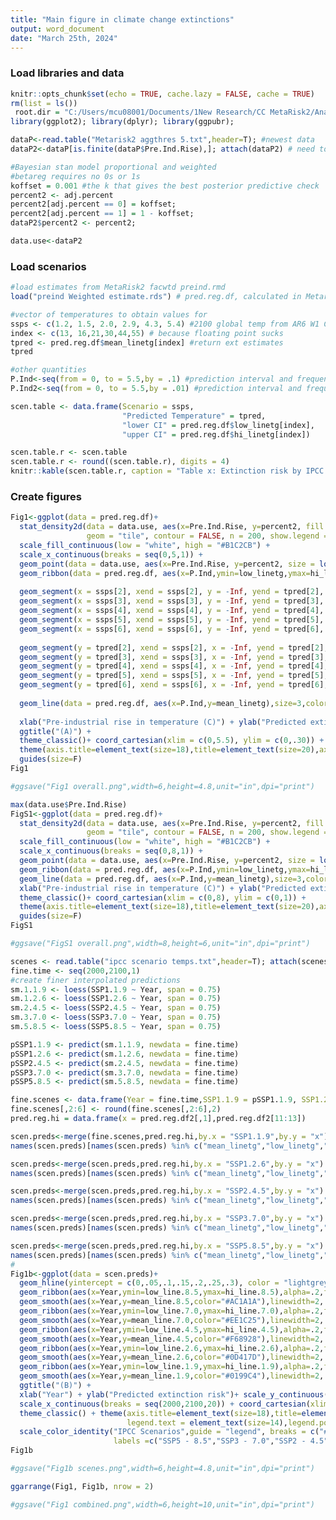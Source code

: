 ---
title: "Main figure in climate change extinctions"
output: word_document
date: "March 25th, 2024"
---

### Load libraries and data

```{r, libraries and data,  message = F}
knitr::opts_chunk$set(echo = TRUE, cache.lazy = FALSE, cache = TRUE) 
rm(list = ls())
 root.dir = "C:/Users/mcu08001/Documents/1New Research/CC MetaRisk2/Analysis"
library(ggplot2); library(dplyr); library(ggpubr); 

dataP<-read.table("Metarisk2 aggthres 5.txt",header=T); #newest data
dataP2<-dataP[is.finite(dataP$Pre.Ind.Rise),]; attach(dataP2) # need to eliminate NA s for pre-industrial rise or stat programs crash

#Bayesian stan model proportional and weighted
#betareg requires no 0s or 1s
koffset = 0.001 #the k that gives the best posterior predictive check
percent2 <- adj.percent
percent2[adj.percent == 0] = koffset;
percent2[adj.percent == 1] = 1 - koffset;
dataP2$percent2 <- percent2;

data.use<-dataP2
```

### Load scenarios

```{r, load scenarios}
#load estimates from MetaRisk2 facwtd preind.rmd
load("preind Weighted estimate.rds") # pred.reg.df, calculated in MetarIsk2 facwtd preind.RMD

#vector of temperatures to obtain values for
ssps <- c(1.2, 1.5, 2.0, 2.9, 4.3, 5.4) #2100 global temp from AR6 W1 Ch.4 Fig 4.2
index <- c(13, 16,21,30,44,55) # because floating point sucks
tpred <- pred.reg.df$mean_linetg[index] #return ext estimates
tpred

#other quantities
P.Ind<-seq(from = 0, to = 5.5,by = .1) #prediction interval and frequency
P.Ind2<-seq(from = 0, to = 5.5,by = .01) #prediction interval and frequency for Fig. 1b

scen.table <- data.frame(Scenario = ssps,
                         "Predicted Temperature" = tpred,
                         "lower CI" = pred.reg.df$low_linetg[index],
                         "upper CI" = pred.reg.df$hi_linetg[index])

scen.table.r <- scen.table
scen.table.r <- round((scen.table.r), digits = 4)
knitr::kable(scen.table.r, caption = "Table x: Extinction risk by IPCC scenario, with 95% credible intervals", format = "markdown", font = 5)
```

### Create figures

```{r, Fig. 1, warning=F}
Fig1<-ggplot(data = pred.reg.df)+
  stat_density2d(data = data.use, aes(x=Pre.Ind.Rise, y=percent2, fill = ..density..^.5), 
                 geom = "tile", contour = FALSE, n = 200, show.legend = FALSE) +
  scale_fill_continuous(low = "white", high = "#B1C2CB") +
  scale_x_continuous(breaks = seq(0,5,1)) +
  geom_point(data = data.use, aes(x=Pre.Ind.Rise, y=percent2, size = log(Total.N)), alpha = 0.7, shape = 20, color = "#7F96A2") +
  geom_ribbon(data = pred.reg.df, aes(x=P.Ind,ymin=low_linetg,ymax=hi_linetg),alpha=.2,fill="#D00000")+
  
  geom_segment(x = ssps[2], xend = ssps[2], y = -Inf, yend = tpred[2], color = "#0199C4", linewidth = 1.5) +
  geom_segment(x = ssps[3], xend = ssps[3], y = -Inf, yend = tpred[3], color = "#0D417D", linewidth = 1.5) +
  geom_segment(x = ssps[4], xend = ssps[4], y = -Inf, yend = tpred[4], color = "#F68928", linewidth = 1.5) +
  geom_segment(x = ssps[5], xend = ssps[5], y = -Inf, yend = tpred[5], color = "#EE1C25", linewidth = 1.5) +
  geom_segment(x = ssps[6], xend = ssps[6], y = -Inf, yend = tpred[6], color = "#AC1A1A", linewidth = 1.5) +
  
  geom_segment(y = tpred[2], xend = ssps[2], x = -Inf, yend = tpred[2], color = "#0199C4", linewidth = 1.5) +
  geom_segment(y = tpred[3], xend = ssps[3], x = -Inf, yend = tpred[3], color = "#0D417D", linewidth = 1.5) +
  geom_segment(y = tpred[4], xend = ssps[4], x = -Inf, yend = tpred[4], color = "#F68928", linewidth = 1.5) +
  geom_segment(y = tpred[5], xend = ssps[5], x = -Inf, yend = tpred[5], color = "#EE1C25", linewidth = 1.5) +
  geom_segment(y = tpred[6], xend = ssps[6], x = -Inf, yend = tpred[6], color = "#AC1A1A", linewidth = 1.5)+
  
  geom_line(data = pred.reg.df, aes(x=P.Ind,y=mean_linetg),size=3,color="#D00000")+
  
  xlab("Pre-industrial rise in temperature (C)") + ylab("Predicted extinction risk")+
  ggtitle("(A)") +
  theme_classic()+ coord_cartesian(xlim = c(0,5.5), ylim = c(0,.30)) + scale_y_continuous(breaks = seq(0,.3,.05)) +
  theme(axis.title=element_text(size=18),title=element_text(size=20),axis.text = element_text(size=16))+
  guides(size=F)
Fig1

#ggsave("Fig1 overall.png",width=6,height=4.8,unit="in",dpi="print")
```

```{r, Fig. S with all data plotted}
max(data.use$Pre.Ind.Rise)
FigS1<-ggplot(data = pred.reg.df)+
  stat_density2d(data = data.use, aes(x=Pre.Ind.Rise, y=percent2, fill = ..density..^.5),
                 geom = "tile", contour = FALSE, n = 200, show.legend = FALSE) +
  scale_fill_continuous(low = "white", high = "#B1C2CB") +
  scale_x_continuous(breaks = seq(0,8,1)) +
  geom_point(data = data.use, aes(x=Pre.Ind.Rise, y=percent2, size = log(Total.N)), alpha = 0.7, shape = 20, color = "#7F96A2") +
  geom_ribbon(data = pred.reg.df, aes(x=P.Ind,ymin=low_linetg,ymax=hi_linetg),alpha=.2,fill="#D00000")+
  geom_line(data = pred.reg.df, aes(x=P.Ind,y=mean_linetg),size=3,color="#D00000")+
  xlab("Pre-industrial rise in temperature (C)") + ylab("Predicted extinction risk")+
  theme_classic()+ coord_cartesian(xlim = c(0,8), ylim = c(0,1)) +
  theme(axis.title=element_text(size=18),title=element_text(size=20),axis.text = element_text(size=16))+
  guides(size=F)
FigS1

#ggsave("FigS1 overall.png",width=8,height=6,unit="in",dpi="print")
```

```{r, Fig. 1b}
scenes <- read.table("ipcc scenario temps.txt",header=T); attach(scenes) # import IPCC scenarios by 5 year increment
fine.time <- seq(2000,2100,1)
#create finer interpolated predictions
sm.1.1.9 <- loess(SSP1.1.9 ~ Year, span = 0.75)
sm.1.2.6 <- loess(SSP1.2.6 ~ Year, span = 0.75)
sm.2.4.5 <- loess(SSP2.4.5 ~ Year, span = 0.75)
sm.3.7.0 <- loess(SSP3.7.0 ~ Year, span = 0.75)
sm.5.8.5 <- loess(SSP5.8.5 ~ Year, span = 0.75)

pSSP1.1.9 <- predict(sm.1.1.9, newdata = fine.time)
pSSP1.2.6 <- predict(sm.1.2.6, newdata = fine.time)
pSSP2.4.5 <- predict(sm.2.4.5, newdata = fine.time)
pSSP3.7.0 <- predict(sm.3.7.0, newdata = fine.time)
pSSP5.8.5 <- predict(sm.5.8.5, newdata = fine.time)

fine.scenes <- data.frame(Year = fine.time,SSP1.1.9 = pSSP1.1.9, SSP1.2.6 = pSSP1.2.6, SSP2.4.5 = pSSP2.4.5, SSP3.7.0 = pSSP3.7.0, SSP5.8.5 = pSSP5.8.5)
fine.scenes[,2:6] <- round(fine.scenes[,2:6],2)
pred.reg.hi = data.frame(x = pred.reg.df2[,1],pred.reg.df2[11:13])

scen.preds<-merge(fine.scenes,pred.reg.hi,by.x = "SSP1.1.9",by.y = "x")
names(scen.preds)[names(scen.preds) %in% c("mean_linetg","low_linetg","hi_linetg")]<- c("mean_line.1.9","low_line.1.9","hi_line.1.9")

scen.preds<-merge(scen.preds,pred.reg.hi,by.x = "SSP1.2.6",by.y = "x")
names(scen.preds)[names(scen.preds) %in% c("mean_linetg","low_linetg","hi_linetg")]<- c("mean_line.2.6","low_line.2.6","hi_line.2.6")

scen.preds<-merge(scen.preds,pred.reg.hi,by.x = "SSP2.4.5",by.y = "x")
names(scen.preds)[names(scen.preds) %in% c("mean_linetg","low_linetg","hi_linetg")]<- c("mean_line.4.5","low_line.4.5","hi_line.4.5")

scen.preds<-merge(scen.preds,pred.reg.hi,by.x = "SSP3.7.0",by.y = "x")
names(scen.preds)[names(scen.preds) %in% c("mean_linetg","low_linetg","hi_linetg")]<- c("mean_line.7.0","low_line.7.0","hi_line.7.0")

scen.preds<-merge(scen.preds,pred.reg.hi,by.x = "SSP5.8.5",by.y = "x")
names(scen.preds)[names(scen.preds) %in% c("mean_linetg","low_linetg","hi_linetg")]<- c("mean_line.8.5","low_line.8.5","hi_line.8.5")
#
Fig1b<-ggplot(data = scen.preds)+
  geom_hline(yintercept = c(0,.05,.1,.15,.2,.25,.3), color = "lightgrey") +
  geom_ribbon(aes(x=Year,ymin=low_line.8.5,ymax=hi_line.8.5),alpha=.2,fill="#AC1A1A")+
  geom_smooth(aes(x=Year,y=mean_line.8.5,color="#AC1A1A"),linewidth=2, se=F)+
  geom_ribbon(aes(x=Year,ymin=low_line.7.0,ymax=hi_line.7.0),alpha=.2,fill="#EE1C25")+
  geom_smooth(aes(x=Year,y=mean_line.7.0,color="#EE1C25"),linewidth=2, se=F)+ 
  geom_ribbon(aes(x=Year,ymin=low_line.4.5,ymax=hi_line.4.5),alpha=.2,fill="#F68928")+
  geom_smooth(aes(x=Year,y=mean_line.4.5,color="#F68928"),linewidth=2, se=F)+
  geom_ribbon(aes(x=Year,ymin=low_line.2.6,ymax=hi_line.2.6),alpha=.2,fill="#0D417D")+
  geom_smooth(aes(x=Year,y=mean_line.2.6,color="#0D417D"),linewidth=2, se=F)+ 
  geom_ribbon(aes(x=Year,ymin=low_line.1.9,ymax=hi_line.1.9),alpha=.2,fill="#0199C4")+
  geom_smooth(aes(x=Year,y=mean_line.1.9,color="#0199C4"),linewidth=2, se=F)+
  ggtitle("(B)") +
  xlab("Year") + ylab("Predicted extinction risk")+ scale_y_continuous(breaks = seq(0,.35,.05)) + 
  scale_x_continuous(breaks = seq(2000,2100,20)) + coord_cartesian(xlim = c(2010,2100), ylim = c(0,.35)) +
  theme_classic() + theme(axis.title=element_text(size=18),title=element_text(size=20),axis.text = element_text(size=16),legend.title = element_text(size=16),
                          legend.text = element_text(size=14),legend.position = c(.18, .8)) +
  scale_color_identity("IPCC Scenarios",guide = "legend", breaks = c("#AC1A1A","#EE1C25","#F68928","#0D417D","#0199C4"),
                       labels =c("SSP5 - 8.5","SSP3 - 7.0","SSP2 - 4.5","SSP1 - 2.6","SSP1 - 1.9")) #+ guides(color=guide_legend(title="New Legend Title"))
Fig1b

#ggsave("Fig1b scenes.png",width=6,height=4.8,unit="in",dpi="print")

ggarrange(Fig1, Fig1b, nrow = 2)

#ggsave("Fig1 combined.png",width=6,height=10,unit="in",dpi="print")
```
